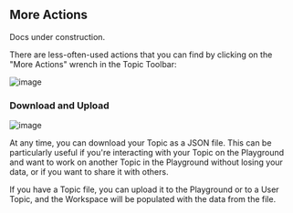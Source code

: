 
## More Actions

<Callout type="warning">Docs under construction.</Callout>

There are less-often-used actions that you can find by clicking on the "More Actions" wrench in the Topic Toolbar:

![image](https://github.com/amelioro/ameliorate/assets/13872370/369f7bd2-6ab9-4030-b21e-50c2bd175618)

### Download and Upload

![image](https://github.com/amelioro/ameliorate/assets/13872370/ad98bd53-47a9-4d63-a435-5a627c118448)

At any time, you can download your Topic as a JSON file. This can be particularly useful if you're interacting with your Topic on the Playground and want to work on another Topic in the Playground without losing your data, or if you want to share it with others.

If you have a Topic file, you can upload it to the Playground or to a User Topic, and the Workspace will be populated with the data from the file.
